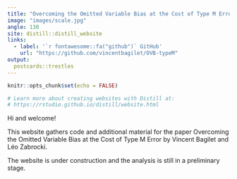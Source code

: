 ```yaml
---
title: "Overcoming the Omitted Variable Bias at the Cost of Type M Error"
image: "images/scale.jpg"
angle: 130
site: distill::distill_website
links:
  - label: '`r fontawesome::fa("github")` GitHub'
    url: "https://github.com/vincentbagilet/OVB-typeM"
output:
  postcards::trestles
---
```


```r
knitr::opts_chunk$set(echo = FALSE)

# Learn more about creating websites with Distill at:
# https://rstudio.github.io/distill/website.html

```

Hi and welcome!

This website gathers code and additional material for the paper Overcoming the Omitted Variable Bias at the Cost of Type M Error by Vincent Bagilet and Léo Zabrocki.

The website is under construction and the analysis is still in a preliminary stage.
